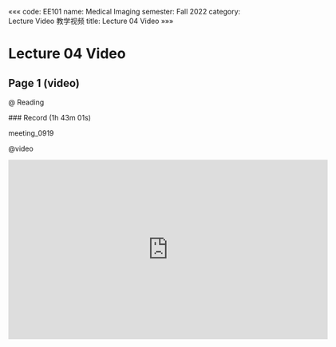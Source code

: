 «««
code: EE101
name: Medical Imaging
semester: Fall 2022
category: Lecture Video 教学视频
title: Lecture 04 Video
»»»

# Lecture 04 Video

## Page 1 (video)

@ Reading

<div class="markdown-body">
### Record (1h 43m 01s)

meeting_0919
</div>

@video

<iframe src="https://sbbrisk.com/e/sasvvdmggbo3.html" frameborder=0 marginwidth=0 marginheight=0 scrolling=no width=640 height=360 allowfullscreen></iframe>
